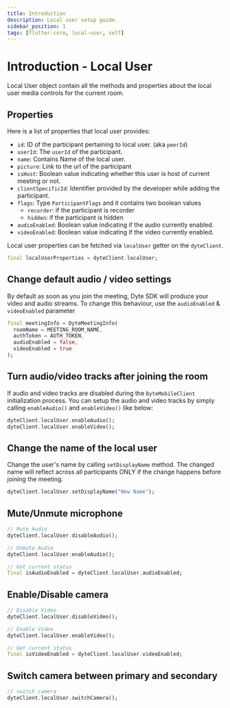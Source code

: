 ```yaml
---
title: Introduction
description: Local user setup guide.
sidebar_position: 1
tags: [flutter-core, local-user, self]
---
```


# Introduction - Local User

Local User object contain all the methods and properties about the local user
media controls for the current room.

## Properties

Here is a list of properties that local user provides:

- `id`: ID of the participant pertaining to local user. (aka `peerId`)
- `userId`: The `userId` of the participant.
- `name`: Contains Name of the local user.
- `picture`: Link to the url of the participant
- `isHost`: Boolean value indicating whether this user is host of current
  meeting or not.
- `clientSpecificId`: Identifier provided by the developer while adding the
  participant.
- `flags`: Type `ParticipantFlags` and it contains two boolean values
  - `recorder`: if the participant is recorder
  - `hidden`: if the participant is hidden
- `audioEnabled`: Boolean value indicating if the audio currently enabled.
- `videoEnabled`: Boolean value indicating if the video currently enabled.

Local user properties can be fetched via `localUser` getter on the `dyteClient`.

```dart
final localUserProperties = dyteClient.localUser;
```

## Change default audio / video settings

By default as soon as you join the meeting, Dyte SDK will produce your video and
audio streams. To change this behaviour, use the `audioEnabled` & `videoEnabled`
parameter

```dart {4,5}
final meetingInfo = DyteMeetingInfo(
  roomName = MEETING_ROOM_NAME,
  authToken = AUTH_TOKEN,
  audioEnabled = false,
  videoEnabled = true
);
```

## Turn audio/video tracks after joining the room

If audio and video tracks are disabled during the `DyteMobileClient`
initialization process. You can setup the audio and video tracks by simply
calling `enableAudio()` and `enableVideo()` like below:

```dart
dyteClient.localUser.enableAudio();
dyteClient.localUser.enableVideo();
```

## Change the name of the local user

Change the user's name by calling `setDisplayName` method. The changed name will
reflect across all participants ONLY if the change happens before joining the
meeting.

```dart
dyteClient.localUser.setDisplayName("New Name");
```

## Mute/Unmute microphone

```dart
// Mute Audio
dyteClient.localUser.disableAudio();

// Unmute Audio
dyteClient.localUser.enableAudio();

// Get current status
final isAudioEnabled = dyteClient.localUser.audioEnabled;
```

## Enable/Disable camera

```dart
// Disable Video
dyteClient.localUser.disableVideo();

// Enable Video
dyteClient.localUser.enableVideo();

// Get current status
final isVideoEnabled = dyteClient.localUser.videoEnabled;
```

## Switch camera between primary and secondary

```dart
// switch camera
dyteClient.localUser.switchCamera();
```
